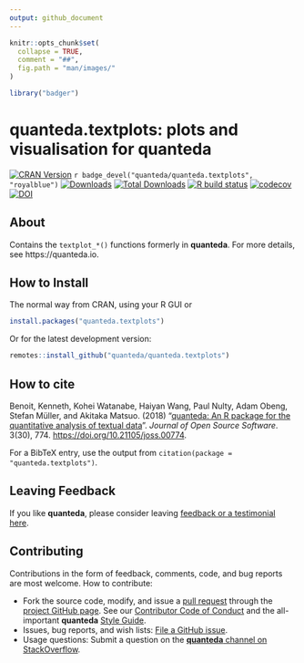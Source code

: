 ```yaml
---
output: github_document
---
```


```r
knitr::opts_chunk$set(
  collapse = TRUE,
  comment = "##",
  fig.path = "man/images/"
)
```
```r
library("badger")
```

# quanteda.textplots: plots and visualisation for quanteda

<!-- badges: start -->
[![CRAN Version](https://www.r-pkg.org/badges/version/quanteda.textplots)](https://CRAN.R-project.org/package=quanteda.textplots)
`r badge_devel("quanteda/quanteda.textplots", "royalblue")`
[![Downloads](https://cranlogs.r-pkg.org/badges/quanteda.textplots)](https://CRAN.R-project.org/package=quanteda.textplots)
[![Total Downloads](https://cranlogs.r-pkg.org/badges/grand-total/quanteda.textplots?color=orange)](https://CRAN.R-project.org/package=quanteda.textplots)
[![R build status](https://github.com/quanteda/quanteda.textplots/workflows/R-CMD-check/badge.svg)](https://github.com/quanteda/quanteda.textplots/actions)
[![codecov](https://codecov.io/gh/quanteda/quanteda.textplots/branch/master/graph/badge.svg)](https://app.codecov.io/gh/quanteda/quanteda.textplots)
[![DOI](http://joss.theoj.org/papers/10.21105/joss.00774/status.svg)](https://doi.org/10.21105/joss.00774)
<!-- badges: end -->

## About

Contains the `textplot_*()` functions formerly in **quanteda**.  For more details, see https://quanteda.io.

## How to Install

The normal way from CRAN, using your R GUI or 
```r
install.packages("quanteda.textplots") 
```

Or for the latest development version:
```r
remotes::install_github("quanteda/quanteda.textplots") 
```

## How to cite

Benoit, Kenneth, Kohei Watanabe, Haiyan Wang, Paul Nulty, Adam Obeng, Stefan Müller, and Akitaka Matsuo.  (2018) "[quanteda: An R package for the quantitative analysis of textual data](https://www.theoj.org/joss-papers/joss.00774/10.21105.joss.00774.pdf)".  _Journal of Open Source Software_.  3(30), 774. [https://doi.org/10.21105/joss.00774](https://doi.org/10.21105/joss.00774).

For a BibTeX entry, use the output from `citation(package = "quanteda.textplots")`.

## Leaving Feedback

If you like **quanteda**, please consider leaving [feedback or a testimonial here](https://github.com/quanteda/quanteda/issues/461).

## Contributing

Contributions in the form of feedback, comments, code, and bug reports are most welcome.  How to contribute:

*  Fork the source code, modify, and issue a [pull request](https://help.github.com/articles/creating-a-pull-request-from-a-fork/) through the [project GitHub page](https://github.com/quanteda/quanteda.textplots).  See our [Contributor Code of Conduct](https://github.com/quanteda/quanteda/blob/master/CONDUCT.md) and the all-important **quanteda** [Style Guide](https://github.com/quanteda/quanteda/wiki/Style-guide).
*  Issues, bug reports, and wish lists: [File a GitHub issue](https://github.com/quanteda/quanteda.textplots/issues).
*  Usage questions:  Submit a question on the [**quanteda** channel on StackOverflow](https://stackoverflow.com/questions/tagged/quanteda).


